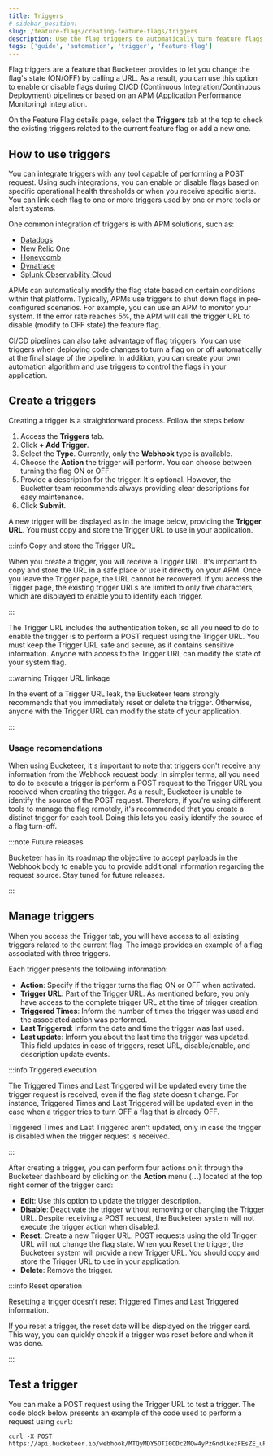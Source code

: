 ```yaml
---
title: Triggers
# sidebar_position:
slug: /feature-flags/creating-feature-flags/triggers
description: Use the flag triggers to automatically turn feature flags on or off by calling a URL using the POST method.
tags: ['guide', 'automation', 'trigger', 'feature-flag']
---
```



Flag triggers are a feature that Bucketeer provides to let you change the flag's state (ON/OFF) by calling a URL. As a result, you can use this option to enable or disable flags during CI/CD (Continuous Integration/Continuous Deployment) pipelines or based on an APM (Application Performance Monitoring) integration.

On the Feature Flag details page, select the **Triggers** tab at the top to check the existing triggers related to the current feature flag or add a new one.

## How to use triggers

You can integrate triggers with any tool capable of performing a POST request. Using such integrations, you can enable or disable flags based on specific operational health thresholds or when you receive specific alerts. You can link each flag to one or more triggers used by one or more tools or alert systems.

One common integration of triggers is with APM solutions, such as:

- [Datadogs](https://www.datadoghq.com/)
- [New Relic One](https://newrelic.com/)
- [Honeycomb](https://www.honeycomb.io/)
- [Dynatrace](https://www.dynatrace.com/)
- [Splunk Observability Cloud](https://www.splunk.com/en_us/products/observability.html)

APMs can automatically modify the flag state based on certain conditions within that platform. Typically, APMs use triggers to shut down flags in pre-configured scenarios. For example, you can use an APM to monitor your system. If the error rate reaches 5%, the APM will call the trigger URL to disable (modify to OFF state) the feature flag.

CI/CD pipelines can also take advantage of flag triggers. You can use triggers when deploying code changes to turn a flag on or off automatically at the final stage of the pipeline. In addition, you can create your own automation algorithm and use triggers to control the flags in your application.

## Create a triggers

Creating a trigger is a straightforward process. Follow the steps below:

1. Access the **Triggers** tab.
2. Click **+ Add Trigger**.
3. Select the **Type**. Currently, only the **Webhook** type is available.
4. Choose the **Action** the trigger will perform. You can choose between turning the flag ON or OFF.
5. Provide a description for the trigger. It's optional. However, the Bucketter team recommends always providing clear descriptions for easy maintenance.
6. Click **Submit**.

A new trigger will be displayed as in the image below, providing the **Trigger URL**. You must copy and store the Trigger URL to use in your application. 

<CenteredImg
  imgURL="img/feature-flags/trigger/flag-trigger.png"
/>

:::info Copy and store the Trigger URL

When you create a trigger, you will receive a Trigger URL. It's important to copy and store the URL in a safe place or use it directly on your APM. Once you leave the Trigger page, the URL cannot be recovered. If you access the Trigger page, the existing trigger URLs are limited to only five characters, which are displayed to enable you to identify each trigger.

:::

The Trigger URL includes the authentication token, so all you need to do to enable the trigger is to perform a POST request using the Trigger URL. You must keep the Trigger URL safe and secure, as it contains sensitive information. Anyone with access to the Trigger URL can modify the state of your system flag.

:::warning Trigger URL linkage

In the event of a Trigger URL leak, the Bucketeer team strongly recommends that you immediately reset or delete the trigger. Otherwise, anyone with the Trigger URL can modify the state of your application.

:::

### Usage recomendations

When using Bucketeer, it's important to note that triggers don't receive any information from the Webhook request body. In simpler terms, all you need to do to execute a trigger is perform a POST request to the Trigger URL you received when creating the trigger. As a result, Bucketeer is unable to identify the source of the POST request. Therefore, if you're using different tools to manage the flag remotely, it's recommended that you create a distinct trigger for each tool. Doing this lets you easily identify the source of a flag turn-off.

:::note Future releases

Bucketeer has in its roadmap the objective to accept payloads in the Webhook body to enable you to provide additional information regarding the request source. Stay tuned for future releases.

:::

## Manage triggers

When you access the Trigger tab, you will have access to all existing triggers related to the current flag. The image provides an example of a flag associated with three triggers.

<CenteredImg
  imgURL="img/feature-flags/trigger/flag-trigger-existing-triggers.png"
/>

Each trigger presents the following information:

- **Action**: Specify if the trigger turns the flag ON or OFF when activated.
- **Trigger URL**: Part of the Trigger URL. As mentioned before, you only have access to the complete trigger URL at the time of trigger creation.
- **Triggered Times**: Inform the number of times the trigger was used and the associated action was performed. 
- **Last Triggered**: Inform the date and time the trigger was last used.
- **Last update**: Inform you about the last time the trigger was updated. This field updates in case of triggers, reset URL, disable/enable, and description update events.   

:::info Triggered execution

The Triggered Times and Last Triggered will be updated every time the trigger request is received, even if the flag state doesn't change. For instance, Triggered Times and Last Triggered will be updated even in the case when a trigger tries to turn OFF a flag that is already OFF. 

Triggered Times and Last Triggered aren't updated, only in case the trigger is disabled when the trigger request is received.

::: 

After creating a trigger, you can perform four actions on it through the Bucketeer dashboard by clicking on the **Action** menu (**...**) located at the top right corner of the trigger card:

- **Edit**: Use this option to update the trigger description. 
- **Disable**: Deactivate the trigger without removing or changing the Trigger URL. Despite receiving a POST request, the Bucketeer system will not execute the trigger action when disabled.
- **Reset**: Create a new Trigger URL. POST requests using the old Trigger URL will not change the flag state. When you Reset the trigger, the Bucketeer system will provide a new Trigger URL. You should copy and store the Trigger URL to use in your application. 
- **Delete**: Remove the trigger.

:::info Reset operation

Resetting a trigger doesn't reset Triggered Times and Last Triggered information.

If you reset a trigger, the reset date will be displayed on the trigger card. This way, you can quickly check if a trigger was reset before and when it was done.

:::

## Test a trigger

You can make a POST request using the Trigger URL to test a trigger. The code block below presents an example of the code used to perform a request using `curl`:

```curl
curl -X POST https://api.bucketeer.io/webhook/MTQyMDY5OTI0ODc2MQw4yPzGndlkezFEsZE_uPnA
``` 

